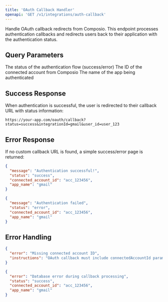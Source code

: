 ```yaml
---
title: 'OAuth Callback Handler'
openapi: 'GET /v1/integrations/auth-callback'
---
```


Handle OAuth callback redirects from Composio. This endpoint processes authentication callbacks and redirects users back to their application with the authentication status.

## Query Parameters

<ParamField header="status" type="string">
  The status of the authentication flow (success/error)
</ParamField>

<ParamField header="connectedAccountId" type="string" required>
  The ID of the connected account from Composio
</ParamField>

<ParamField header="appName" type="string">
  The name of the app being authenticated
</ParamField>

## Success Response

When authentication is successful, the user is redirected to their callback URL with status information:

```
https://your-app.com/oauth/callback?status=success&integrationId=gmail&user_id=user_123
```

## Error Response

If no custom callback URL is found, a simple success/error page is returned:

<ResponseExample>

```json Response
{
  "message": "Authentication successful!",
  "status": "success",
  "connected_account_id": "acc_123456",
  "app_name": "gmail"
}
```

</ResponseExample>

<ResponseExample>

```json Response
{
  "message": "Authentication failed",
  "status": "error",
  "connected_account_id": "acc_123456",
  "app_name": "gmail"
}
```

</ResponseExample>

## Error Handling

<ResponseExample>

```json Response
{
  "error": "Missing connected account ID",
  "instructions": "OAuth callback must include connectedAccountId parameter"
}
```

</ResponseExample>

<ResponseExample>

```json Response
{
  "error": "Database error during callback processing",
  "status": "success",
  "connected_account_id": "acc_123456",
  "app_name": "gmail"
}
```

</ResponseExample>
